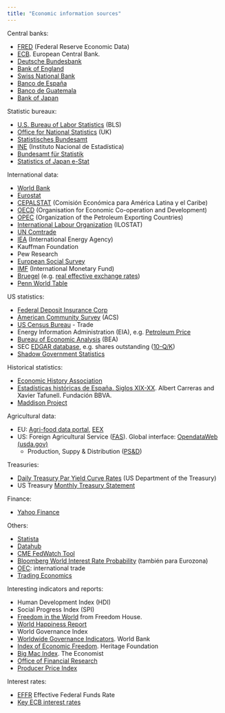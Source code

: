 ```yaml
---
title: "Economic information sources"
---
```


Central banks:

- [FRED](https://fred.stlouisfed.org) (Federal Reserve Economic Data)
- [ECB](https://www.ecb.europa.eu/stats/macroeconomic_and_sectoral/hicp/html/index.en.html). European Central Bank.
- [Deutsche Bundesbank](https://www.bundesbank.de/en/statistics)
- [Bank of England](https://www.bankofengland.co.uk/statistics)
- [Swiss National Bank](https://data.snb.ch/)
- [Banco de España](https://www.bde.es/webbe/es/estadisticas/otras-estadisticas/historicas/index.html)
- [Banco de Guatemala](https://www.banguat.gob.gt)
- [Bank of Japan](https://www.boj.or.jp/en/statistics/index.htm)

Statistic bureaux:

- [U.S. Bureau of Labor Statistics](https://www.bls.gov) (BLS)
- [Office for National Statistics](https://www.ons.gov.uk) (UK)
- [Statistisches Bundesamt](https://www.destatis.de)
- [INE](https://www.ine.es) (Instituto Nacional de Estadística)
- [Bundesamt für Statistik](https://www.bfs.admin.ch/)
- [Statistics of Japan e-Stat](https://www.e-stat.go.jp/en)

International data:

- [World Bank](https://datos.bancomundial.org)
- [Eurostat](https://ec.europa.eu/eurostat)
- [CEPALSTAT](https://statistics.cepal.org/portal/cepalstat/index.html?lang=es) (Comisión Económica para América Latina y el Caribe)
- [OECD](https://data.oecd.org) (Organisation for Economic Co-operation and Development)
- [OPEC](https://asb.opec.org/data/ASB_Data.php) (Organization of the Petroleum Exporting Countries)
- [International Labour Organization](https://www.ilo.org/ilostat-files/Documents/SDMX_User_Guide.pdf) (ILOSTAT)
- [UN Comtrade](https://comtradeplus.un.org)
- [IEA](https://www.iea.org/data-and-statistics/data-sets) (International Energy Agency)
- Kauffman Foundation
- Pew Research
- [European Social Survey](https://www.europeansocialsurvey.org)
- [IMF](https://data.imf.org) (International Monetary Fund)
- [Bruegel](https://www.bruegel.org/datasets) (e.g. [real effective exchange rates](https://www.bruegel.org/publications/datasets/real-effective-exchange-rates-for-178-countries-a-new-database))
- [Penn World Table](https://www.rug.nl/ggdc/productivity/pwt/?lang=en)

US statistics:

- [Federal Deposit Insurance Corp](https://www.fdic.gov/bank/statistical/)
- [American Community Survey](https://www.census.gov/programs-surveys/acs) (ACS)
- [US Census Bureau](https://www.census.gov/data/developers/data-sets/international-trade.html) - Trade
- Energy Information Administration (EIA), e.g. [Petroleum Price](https://www.eia.gov/dnav/pet/hist/rbrteA.htm)
- [Bureau of Economic Analysis](https://apps.bea.gov/API/bea_web_service_api_user_guide.htm) (BEA)
- SEC [EDGAR database](http://www.sec.gov/edgar/searchedgar/companysearch.html), e.g. shares outstanding ([10-Q/K](https://quant.stackexchange.com/questions/4079/data-source-for-historical-share-outstanding-totals-for-individual-stocks))
- [Shadow Government Statistics](http://www.shadowstats.com/)

Historical statistics:

- [Economic History Association](https://eh.net)
- [Estadísticas históricas de España. Siglos XIX-XX](https://www.fbbva.es/wp-content/uploads/2017/05/dat/DE_2006_estadisticas_historicas.pdf). Albert Carreras and Xavier Tafunell. Fundación BBVA.
- [Maddison Project](https://www.rug.nl/ggdc/historicaldevelopment/maddison/?lang=en)

Agricultural data:

- EU: [Agri-food data portal](https://agridata.ec.europa.eu/extensions/DataPortal/API_Documentation.html), [EEX](https://www.eex.com/en/market-data/agriculturals/futures)
- US: Foreign Agricultural Service ([FAS](https://fas.usda.gov/data)). Global interface: [OpendataWeb (usda.gov)](https://apps.fas.usda.gov/opendatawebV2/#/)
    - Production, Suppy & Distribution ([PS&D](https://apps.fas.usda.gov/psdonline/app/index.html#/app/about))

Treasuries:

- [Daily Treasury Par Yield Curve Rates](https://home.treasury.gov/resource-center/data-chart-center/interest-rates/TextView?type=daily_treasury_yield_curve&field_tdr_date_value=2023) (US Department of the Treasury)
- US Treasury [Monthly Treasury Statement](https://fiscaldata.treasury.gov/datasets/monthly-treasury-statement/summary-of-receipts-and-outlays-of-the-u-s-government)

Finance:

- [Yahoo Finance](https://finance.yahoo.com)

Others:

- [Statista](https://www.statista.com)
- [Datahub](https://datahub.io)
- [CME FedWatch Tool](https://www.cmegroup.com/markets/interest-rates/cme-fedwatch-tool.html)
- [Bloomberg World Interest Rate Probability](https://www.bloomberg.com/professional/blog/fed-to-cut-u-s-rates-next-in-september-2020-futures-indicate/) (también para Eurozona)
- [OEC](https://oec.world/es): international trade
- [Trading Economics](https://tradingeconomics.com/)

Interesting indicators and reports:

- Human Development Index (HDI)
- Social Progress Index (SPI)
- [Freedom in the World](https://freedomhouse.org/report/freedom-world) from Freedom House.
- [World Happiness Report](https://worldhappiness.report)
- World Governance Index
- [Worldwide Governance Indicators](https://www.worldbank.org/en/publication/worldwide-governance-indicators). World Bank
- [Index of Economic Freedom](https://www.heritage.org/index/). Heritage Foundation 
- [Big Mac Index](https://www.economist.com/interactive/big-mac-index). The Economist
- [Office of Financial Research](https://www.financialresearch.gov/money-market-funds/federal-reserve-repo-facility-total-utilization-and-mmfs-participation/)
- [Producer Price Index](https://www.bls.gov/ppi/)

Interest rates:

- [EFFR](https://fred.stlouisfed.org/series/EFFR) Effective Federal Funds Rate
- [Key ECB interest rates](https://www.ecb.europa.eu/stats/policy_and_exchange_rates/key_ecb_interest_rates/html/index.en.html)
